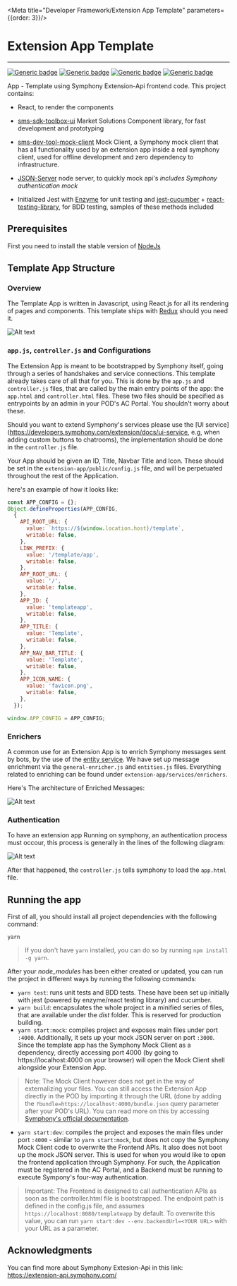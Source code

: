 
<Meta title="Developer Framework/Extension App Template" parameters={{order: 3}}/>

# Extension App Template
---

[![Generic badge](https://img.shields.io/badge/StyledComponents-4.4.1-blue.svg?logo=styled-components)](https://styled-components.com/docs)
[![Generic badge](https://img.shields.io/badge/React-16.12.0-blue.svg?logo=react)](https://pt-br.reactjs.org/blog/2017/09/26/react-v16.0.html)
[![Generic badge](https://img.shields.io/badge/Jest-24.7.1-blue.svg?logo=jest)](https://pt-br.reactjs.org/blog/2017/09/26/react-v16.0.html)
[![Generic badge](https://img.shields.io/badge/webpack-blue.svg?logo=webpack)](https://pt-br.reactjs.org/blog/2017/09/26/react-v16.0.html)

App - Template using Symphony Extension-Api frontend code.
This project contains:

- React, to render the components
- [sms-sdk-toolbox-ui](https://github.com/SymphonyPlatformSolutions/sms-sdk-toolbox-ui) Market Solutions Component
library, for fast development and prototyping
- [sms-dev-tool-mock-client](https://github.com/SymphonyPlatformSolutions/sms-dev-tool-mock-client) Mock Client, a
Symphony mock client that has all functionality used by an extension app inside a real symphony client,
used for offline development and zero dependency to infrastructure.

- [JSON-Server](https://www.npmjs.com/package/json-server) node server, to quickly mock api's *includes Symphony
authentication mock*
- Initialized Jest with [Enzyme](https://airbnb.io/enzyme/) for unit testing and
[jest-cucumber](https://www.npmjs.com/package/jest-cucumber) +
[react-testing-library](https://testing-library.com/docs/react-testing-library/intro), for BDD testing, samples of these
methods included

## Prerequisites

First you need to install the stable version of [NodeJs](https://nodejs.org/en/)

## Template App Structure
### Overview

The Template App is written in Javascript, using React.js for all its rendering of pages and components. This template
ships with [Redux](https://redux.js.org/) should you need it.

![Alt text](readme/project_structure.png?raw=true "Template File structure")


### ```app.js```, ```controller.js``` and Configurations

The Extension App is meant to be bootstrapped by Symphony itself, going through a series of handshakes and service
connections. This template already takes care of all that for you. This is done by the ```app.js``` and ```controller.js```
files, that are called by the main entry points of the app: the ```app.html``` and ```controller.html``` files.
These two files should be specified as entrypoints by an admin in your POD's AC Portal. You shouldn't worry about these.

Should you want to extend Symphony's services please use the [UI service](https://developers.symphony.com/extension/docs/ui-service,
e.g, when adding custom buttons to chatrooms), the implementation should be done in the ```controller.js``` file.

Your App should be given an ID, Title, Navbar Title and Icon. These should be set in the
```extension-app/public/config.js``` file, and will be perpetuated throughout the rest of the Application.

here's an example of how it looks like:

```jsx harmony
const APP_CONFIG = {};
Object.defineProperties(APP_CONFIG,
  {
    API_ROOT_URL: {
      value: `https://${window.location.host}/template`,
      writable: false,
    },
    LINK_PREFIX: {
      value: '/template/app',
      writable: false,
    },
    APP_ROOT_URL: {
      value: '/',
      writable: false,
    },
    APP_ID: {
      value: 'templateapp',
      writable: false,
    },
    APP_TITLE: {
      value: 'Template',
      writable: false,
    },
    APP_NAV_BAR_TITLE: {
      value: 'Template',
      writable: false,
    },
    APP_ICON_NAME: {
      value: 'favicon.png',
      writable: false,
    },
  });

window.APP_CONFIG = APP_CONFIG;
```

### Enrichers

A common use for an Extension App is to enrich Symphony messages sent by bots, by the use of the
[entity service](https://developers.symphony.com/extension/docs/entity-service). We have set up message enrichment
via the ```general-enricher.js``` and ```entities.js``` files.
Everything related to enriching can be found under ```extension-app/services/enrichers```.

Here's The architecture of Enriched Messages:

![Alt text](readme/enrichment_flow.png?raw=true "Messages Enrichment")

### Authentication
To have an extension app Running on symphony, an authentication process must occour, this process is generally in the
lines of the following diagram:

![Alt text](readme/authorization_flow.png?raw=true "Messages Enrichment")

After that happened, the ```controller.js``` tells symphony to load the ```app.html``` file.

## Running the app

First of all, you should install all project dependencies with the following command:

```
yarn
```

> If you don't have ```yarn``` installed, you can do so by running ```npm install -g yarn```.

After your *node_modules* has been either created or updated, you can run the project in different ways by running the
following commands:

- ```yarn test```: runs unit tests and BDD tests. These have been set up initially with jest (powered by enzyme/react
testing library) and cucumber.
- ```yarn build```: encapsulates the whole project in a minified series of files, that are available under the *dist* folder. This is reserved for production building.
- ```yarn start:mock```: compiles project and exposes main files under port ```:4000```. Additionally, it sets up your mock JSON server on port ```:3000```.
Since the template app has the Symphony Mock Client as a dependency, directly accessing port 4000
(by going to https://localhost:4000 on your browser) will open the Mock Client shell alongside your Extension App.
> Note: The Mock Client however does not get in the way of externalizing your files. You can still access the Extension App directly in the POD by importing it through the URL (done by adding the ```?bundle=https://localhost:4000/bundle.json``` query parameter after your POD's URL). You can read more on this by accessing [Symphony's official documentation](https://developers.symphony.com/symphony-developer/docs/creating-an-extension-application#section-load-your-application).
- ```yarn start:dev```: compiles the project and exposes the main files under port ```:4000``` - similar to ```yarn start:mock```,  but does not copy the Symphony Mock Client code to overwrite the Frontend APIs. It also does not boot up the mock JSON server. This is used for when you would like to open the frontend application through Symphony. For such, the Application must be registered in the AC Portal, and a Backend must be running to execute Sympony's four-way authentication.
> Important: The Frontend is designed to call authentication APIs as soon as the controller.html file is bootstrapped. The endpoint path is defined in the config.js file, and assumes ```https://localhost:8080/templateapp``` by default. To overwrite this value, you can run ```yarn start:dev --env.backendUrl=<YOUR URL>``` with your URL as a parameter.

## Acknowledgments

You can find more about Symphony Extesion-Api in this link: https://extension-api.symphony.com/

